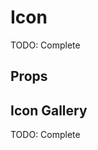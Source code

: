 

<Meta title="Atoms/Icon" component={Icon} />

# Icon

TODO: Complete

<Preview>
  <Story
    name="default"
    parameters={{ decorators: [withKnobs, withA11y, centered] }}
  >
    <Icon
      name="Alicorn"
      size={select("Size", ["1x", "2x", "3x", "4x", "5x"], "4x")}
      color={color("Color", "#2C3357")}
    />
  </Story>
</Preview>

## Props
<Props of={Icon.type} />

## Icon Gallery
TODO: Complete

<Preview>
  <Story name="Icon Gallery">
    <WrapGrid />
  </Story>
</Preview>
